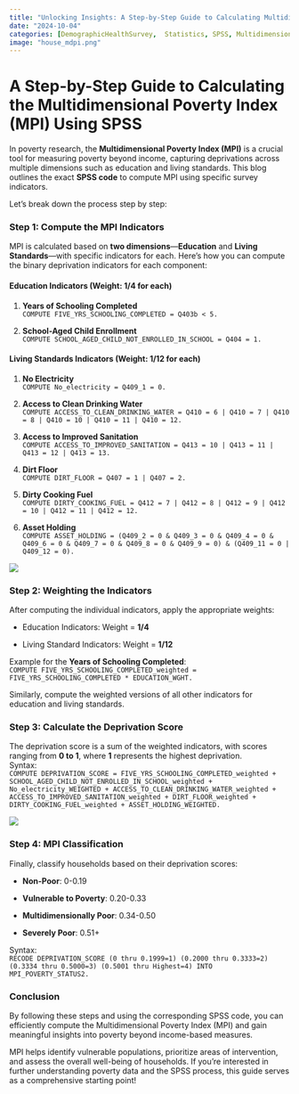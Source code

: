 ```yaml
---
title: "Unlocking Insights: A Step-by-Step Guide to Calculating Multidimensional Poverty Index (MPI) Using SPSS"
date: "2024-10-04"
categories: [DemographicHealthSurvey,  Statistics, SPSS, Multidimensional Poverty Index (MPI), Analysis]
image: "house_mdpi.png"
---
```


# A Step-by-Step Guide to Calculating the Multidimensional Poverty Index (MPI) Using SPSS

In poverty research, the **Multidimensional Poverty Index (MPI)** is a crucial tool for measuring poverty beyond income, capturing deprivations across multiple dimensions such as education and living standards. This blog outlines the exact **SPSS code** to compute MPI using specific survey indicators.

Let’s break down the process step by step:

### **Step 1: Compute the MPI Indicators**

MPI is calculated based on **two dimensions**—**Education** and **Living Standards**—with specific indicators for each. Here's how you can compute the binary deprivation indicators for each component:

#### **Education Indicators (Weight: 1/4 for each)**

1.  **Years of Schooling Completed**\
    `COMPUTE FIVE_YRS_SCHOOLING_COMPLETED = Q403b < 5.`

2.  **School-Aged Child Enrollment**\
    `COMPUTE SCHOOL_AGED_CHILD_NOT_ENROLLED_IN_SCHOOL = Q404 = 1.`

#### **Living Standards Indicators (Weight: 1/12 for each)**

1.  **No Electricity**\
    `COMPUTE No_electricity = Q409_1 = 0.`

2.  **Access to Clean Drinking Water**\
    `COMPUTE ACCESS_TO_CLEAN_DRINKING_WATER = Q410 = 6 | Q410 = 7 | Q410 = 8 | Q410 = 10 | Q410 = 11 | Q410 = 12.`

3.  **Access to Improved Sanitation**\
    `COMPUTE ACCESS_TO_IMPROVED_SANITATION = Q413 = 10 | Q413 = 11 | Q413 = 12 | Q413 = 13.`

4.  **Dirt Floor**\
    `COMPUTE DIRT_FLOOR = Q407 = 1 | Q407 = 2.`

5.  **Dirty Cooking Fuel**\
    `COMPUTE DIRTY_COOKING_FUEL = Q412 = 7 | Q412 = 8 | Q412 = 9 | Q412 = 10 | Q412 = 11 | Q412 = 12.`

6.  **Asset Holding**\
    `COMPUTE ASSET_HOLDING = (Q409_2 = 0 & Q409_3 = 0 & Q409_4 = 0 & Q409_6 = 0 & Q409_7 = 0 & Q409_8 = 0 & Q409_9 = 0) & (Q409_11 = 0 | Q409_12 = 0).`

![](dumbells.jpeg)

### **Step 2: Weighting the Indicators**

After computing the individual indicators, apply the appropriate weights:

-   Education Indicators: Weight = **1/4**

-   Living Standard Indicators: Weight = **1/12**

Example for the **Years of Schooling Completed**:\
`COMPUTE FIVE_YRS_SCHOOLING_COMPLETED_weighted = FIVE_YRS_SCHOOLING_COMPLETED * EDUCATION_WGHT.`

Similarly, compute the weighted versions of all other indicators for education and living standards.

### **Step 3: Calculate the Deprivation Score**

The deprivation score is a sum of the weighted indicators, with scores ranging from **0 to 1**, where **1** represents the highest deprivation.\
Syntax:\
`COMPUTE DEPRIVATION_SCORE = FIVE_YRS_SCHOOLING_COMPLETED_weighted + SCHOOL_AGED_CHILD_NOT_ENROLLED_IN_SCHOOL_weighted + No_electricity_WEIGHTED + ACCESS_TO_CLEAN_DRINKING_WATER_weighted + ACCESS_TO_IMPROVED_SANITATION_weighted + DIRT_FLOOR_weighted + DIRTY_COOKING_FUEL_weighted + ASSET_HOLDING_WEIGHTED.`

![](colony.jpeg)

### **Step 4: MPI Classification**

Finally, classify households based on their deprivation scores:

-   **Non-Poor**: 0-0.19

-   **Vulnerable to Poverty**: 0.20-0.33

-   **Multidimensionally Poor**: 0.34-0.50

-   **Severely Poor**: 0.51+

Syntax:\
`RECODE DEPRIVATION_SCORE (0 thru 0.1999=1) (0.2000 thru 0.3333=2) (0.3334 thru 0.5000=3) (0.5001 thru Highest=4) INTO MPI_POVERTY_STATUS2.`

### **Conclusion**

By following these steps and using the corresponding SPSS code, you can efficiently compute the Multidimensional Poverty Index (MPI) and gain meaningful insights into poverty beyond income-based measures.

MPI helps identify vulnerable populations, prioritize areas of intervention, and assess the overall well-being of households. If you're interested in further understanding poverty data and the SPSS process, this guide serves as a comprehensive starting point!
